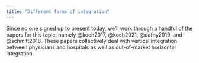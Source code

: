```yaml
---
title: "Different forms of integration"
---
```


Since no one signed up to present today, we'll work through a handful of the papers for this topic, namely @koch2017, @koch2021, @dafny2019, and @schmitt2018. These papers collectively deal with vertical integration between physicians and hospitals as well as out-of-market horizontal integration.